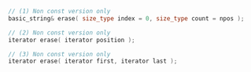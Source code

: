```cpp
// (1) Non const version only
basic_string& erase( size_type index = 0, size_type count = npos );

// (2) Non const version only
iterator erase( iterator position );

// (3) Non const version only
iterator erase( iterator first, iterator last );
```
